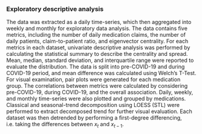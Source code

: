 ::: {.content-visible unless-meta="in.article"}
### Exploratory descriptive analysis
:::

The data was extracted as a daily time-series, which then aggregated into weekly and monthly for exploratory data analysis. The data contains five metrics, including the number of daily medication claims, the number of daily patients, claim-to-patient ratio, and eigenvector centrality. For each metrics in each dataset, univariate descriptive analysis was performed by calculating the statistical summary to describe the centrality and spread. Mean, median, standard deviation, and interquartile range were reported to evaluate the distribution. The data is split into pre-COVID-19 and during COVID-19 period, and mean difference was calculated using Welch's T-Test. For visual examination, pair plots were generated for each medication group. The correlations between metrics were calculated by considering pre-COVID-19, during COVID-19, and the overall association. Daily, weekly, and monthly time-series were also plotted and grouped by medications. Classical and seasonal-trend decomposition using LOESS (STL) were performed to extract decomposed trend for further visual evaluation. Each dataset was then detrended by performing a first-degree differencing, i.e. taking the differences between $x_t$ and $x_{t-1}$.
